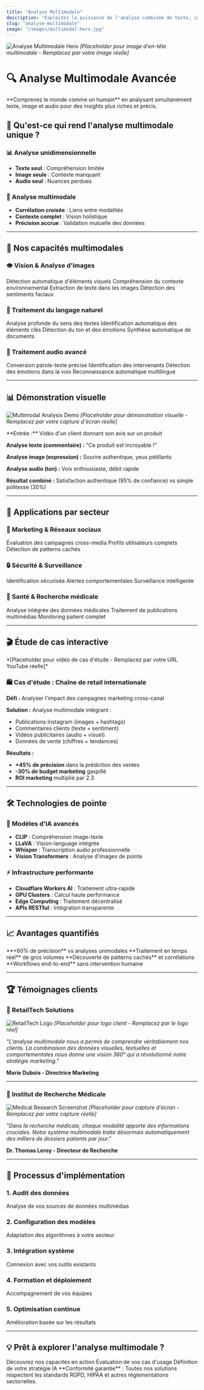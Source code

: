 ---
title: "Analyse Multimodale"
description: "Exploitez la puissance de l'analyse combinée de texte, image et audio avec nos solutions IA"
slug: "analyse-multimodale"
image: "/images/multimodal-hero.jpg"
---

![Analyse Multimodale Hero](/images/multimodal-hero.jpg)
*[Placeholder pour image d'en-tête multimodale - Remplacez par votre image réelle]*

# 🔍 Analyse Multimodale Avancée

<Tip>
  **Comprenez le monde comme un humain** en analysant simultanément texte, image et audio pour des insights plus riches et précis.
</Tip>

## 🎯 Qu'est-ce qui rend l'analyse multimodale unique ?

### 📊 Analyse unidimensionnelle
- **Texte seul** : Compréhension limitée
- **Image seule** : Contexte manquant
- **Audio seul** : Nuances perdues

### 🧠 Analyse multimodale
- **Corrélation croisée** : Liens entre modalités
- **Contexte complet** : Vision holistique
- **Précision accrue** : Validation mutuelle des données

---

## 🚀 Nos capacités multimodales

### 👁️ Vision & Analyse d'images

<CardGroup cols={2}>
  <Card title="🔍 Reconnaissance d'objets" icon="search">
    Détection automatique d'éléments visuels
  </Card>
  <Card title="🎭 Analyse de scènes" icon="camera">
    Compréhension du contexte environnemental
  </Card>
  <Card title="📝 OCR Avancé" icon="file-text">
    Extraction de texte dans les images
  </Card>
  <Card title="😊 Analyse émotionnelle" icon="smile">
    Détection des sentiments faciaux
  </Card>
</CardGroup>

### 📝 Traitement du langage naturel

<CardGroup cols={2}>
  <Card title="🧠 Compréhension sémantique" icon="brain">
    Analyse profonde du sens des textes
  </Card>
  <Card title="🏷️ Extraction d'entités" icon="tag">
    Identification automatique des éléments clés
  </Card>
  <Card title="📊 Analyse de sentiments" icon="bar-chart">
    Détection du ton et des émotions
  </Card>
  <Card title="📄 Résumé intelligent" icon="compress">
    Synthèse automatique de documents
  </Card>
</CardGroup>

### 🎤 Traitement audio avancé

<CardGroup cols={2}>
  <Card title="🎙️ Transcription haute qualité" icon="microphone">
    Conversion parole-texte précise
  </Card>
  <Card title="👥 Reconnaissance de locuteurs" icon="users">
    Identification des intervenants
  </Card>
  <Card title="🎭 Analyse vocale" icon="volume-up">
    Détection des émotions dans la voix
  </Card>
  <Card title="🌍 Détection de langues" icon="globe">
    Reconnaissance automatique multilingue
  </Card>
</CardGroup>

---

## 📊 Démonstration visuelle

![Multimodal Analysis Demo](/images/multimodal-analysis-demo.jpg)
*[Placeholder pour démonstration visuelle - Remplacez par votre capture d'écran réelle]*

<Expandable title="Voir un exemple d'analyse multimodale">
  **Entrée :** Vidéo d'un client donnant son avis sur un produit

  **Analyse texte (commentaire) :** "Ce produit est incroyable !"

  **Analyse image (expression) :** Sourire authentique, yeux pétillants

  **Analyse audio (ton) :** Voix enthousiaste, débit rapide

  **Résultat combiné :** Satisfaction authentique (95% de confiance) vs simple politesse (30%)
</Expandable>

---

## 🏢 Applications par secteur

### 📱 Marketing & Réseaux sociaux

<CardGroup cols={3}>
  <Card title="📈 Analyse de performance" icon="chart-line">
    Évaluation des campagnes cross-media
  </Card>
  <Card title="🎯 Segmentation audience" icon="bullseye">
    Profils utilisateurs complets
  </Card>
  <Card title="📊 Tendances émergentes" icon="trending-up">
    Détection de patterns cachés
  </Card>
</CardGroup>

### 🔒 Sécurité & Surveillance

<CardGroup cols={3}>
  <Card title="👤 Reconnaissance faciale" icon="user-check">
    Identification sécurisée
  </Card>
  <Card title="🚨 Détection d'anomalies" icon="exclamation-triangle">
    Alertes comportementales
  </Card>
  <Card title="📹 Analyse vidéo temps réel" icon="video">
    Surveillance intelligente
  </Card>
</CardGroup>

### 🏥 Santé & Recherche médicale

<CardGroup cols={3}>
  <Card title="📋 Dossiers patients" icon="file-medical">
    Analyse intégrée des données médicales
  </Card>
  <Card title="🔬 Recherche scientifique" icon="microscope">
    Traitement de publications multimédias
  </Card>
  <Card title="💊 Suivi thérapeutique" icon="heartbeat">
    Monitoring patient complet
  </Card>
</CardGroup>

---

## 🎬 Étude de cas interactive

<Embed url="https://www.youtube.com/watch?v=dQw4w9WgXcQ" />
*[Placeholder pour vidéo de cas d'étude - Remplacez par votre URL YouTube réelle]*

### 🛍️ Cas d'étude : Chaîne de retail internationale

**Défi :** Analyser l'impact des campagnes marketing cross-canal

**Solution :** Analyse multimodale intégrant :
- Publications Instagram (images + hashtags)
- Commentaires clients (texte + sentiment)
- Vidéos publicitaires (audio + visuel)
- Données de vente (chiffres + tendances)

**Résultats :**
- **+45% de précision** dans la prédiction des ventes
- **-30% de budget marketing** gaspillé
- **ROI marketing** multiplié par 2.3

---

## 🛠️ Technologies de pointe

### 🤖 Modèles d'IA avancés
- **CLIP** : Compréhension image-texte
- **LLaVA** : Vision-language intégrée
- **Whisper** : Transcription audio professionnelle
- **Vision Transformers** : Analyse d'images de pointe

### ⚡ Infrastructure performante
- **Cloudflare Workers AI** : Traitement ultra-rapide
- **GPU Clusters** : Calcul haute performance
- **Edge Computing** : Traitement décentralisé
- **APIs RESTful** : Intégration transparente

---

## 📈 Avantages quantifiés

<CardGroup cols={2}>
  <Card title="🎯 Précision supérieure" icon="target">
    **+60% de précision** vs analyses unimodales
  </Card>
  <Card title="⚡ Rapidité d'analyse" icon="zap">
    **Traitement en temps réel** de gros volumes
  </Card>
  <Card title="💡 Insights plus riches" icon="lightbulb">
    **Découverte de patterns cachés** et corrélations
  </Card>
  <Card title="🔄 Automatisation complète" icon="cogs">
    **Workflows end-to-end** sans intervention humaine
  </Card>
</CardGroup>

---

## 🏆 Témoignages clients

### 🏪 RetailTech Solutions
![RetailTech Logo](/images/retailtech-logo.jpg)
*[Placeholder pour logo client - Remplacez par le logo réel]*

*"L'analyse multimodale nous a permis de comprendre véritablement nos clients. La combinaison des données visuelles, textuelles et comportementales nous donne une vision 360° qui a révolutionné notre stratégie marketing."*

**Marie Dubois - Directrice Marketing**

---

### 🔬 Institut de Recherche Médicale
![Medical Research Screenshot](/images/medical-research-dashboard.jpg)
*[Placeholder pour capture d'écran - Remplacez par votre capture réelle]*

*"Dans la recherche médicale, chaque modalité apporte des informations cruciales. Notre système multimodale traite désormais automatiquement des milliers de dossiers patients par jour."*

**Dr. Thomas Leroy - Directeur de Recherche**

---

## 🚀 Processus d'implémentation

### 1. Audit des données
Analyse de vos sources de données multimédias

### 2. Configuration des modèles
Adaptation des algorithmes à votre secteur

### 3. Intégration système
Connexion avec vos outils existants

### 4. Formation et déploiement
Accompagnement de vos équipes

### 5. Optimisation continue
Amélioration basée sur les résultats

---

## 💡 Prêt à explorer l'analyse multimodale ?

<CardGroup cols={3}>
  <Card title="🔬 Démonstration technique" icon="flask">
    Découvrez nos capacités en action
  </Card>
  <Card title="📊 Étude de faisabilité" icon="clipboard-check">
    Évaluation de vos cas d'usage
  </Card>
  <Card title="🤝 Consultation stratégique" icon="handshake">
    Définition de votre stratégie IA
  </Card>
</CardGroup>

<Note>
  **Conformité garantie** : Toutes nos solutions respectent les standards RGPD, HIPAA et autres réglementations sectorielles.
</Note>